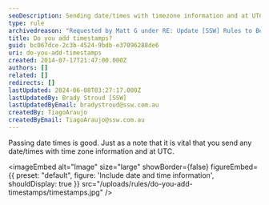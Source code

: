 ```yaml
---
seoDescription: Sending date/times with timezone information and at UTC format is crucial for accurate processing and analysis.
type: rule
archivedreason: "Requested by Matt G under RE: Update [SSW] Rules to Better WebAPI"
title: Do you add timestamps?
guid: bc067dce-2c3b-4524-9bdb-e37096288de6
uri: do-you-add-timestamps
created: 2014-07-17T21:47:00.000Z
authors: []
related: []
redirects: []
lastUpdated: 2024-06-08T03:27:17.000Z
lastUpdatedBy: Brady Stroud [SSW]
lastUpdatedByEmail: bradystroud@ssw.com.au
createdBy: TiagoAraujo
createdByEmail: TiagoAraujo@ssw.com.au
---
```


Passing date times is good. Just as a note that it is vital that you send any date/times with time zone information and at UTC.

<imageEmbed
  alt="Image"
  size="large"
  showBorder={false}
  figureEmbed={{
    preset: "default",
    figure: 'Include date and time information',
    shouldDisplay: true
  }}
  src="/uploads/rules/do-you-add-timestamps/timestamps.jpg"
/>
